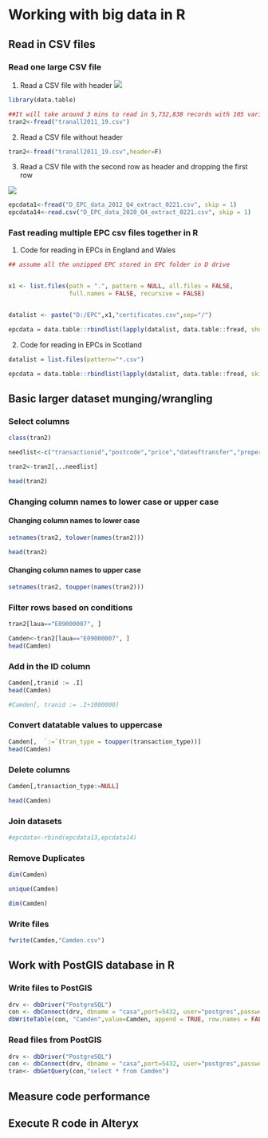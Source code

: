 # Working with big data in R

## Read in CSV files

### Read one large CSV file 

(1) Read a CSV file with header
</center>
![](pic/tranall.png)
</center>
```r
library(data.table)

##It will take around 3 mins to read in 5,732,838 records with 105 variables
tran2<-fread("tranall2011_19.csv")

```



(2) Read a CSV file without header

```r

tran2<-fread("tranall2011_19.csv",header=F)

```

(3) Read a CSV file with the second row as header and dropping the first row
<center>

![](pic/sepc.png)
</center>
```r

epcdata1<-fread("D_EPC_data_2012_Q4_extract_0221.csv", skip = 1)
epcdata14<-read.csv("D_EPC_data_2020_Q4_extract_0221.csv", skip = 1)

```


### Fast reading multiple EPC csv files together in R

(1) Code for reading in EPCs in England and Wales
```r
## assume all the unzipped EPC stored in EPC folder in D drive


x1 <- list.files(path = ".", pattern = NULL, all.files = FALSE,
                 full.names = FALSE, recursive = FALSE)


datalist <- paste("D:/EPC",x1,"certificates.csv",sep="/")

epcdata = data.table::rbindlist(lapply(datalist, data.table::fread, showProgress = FALSE))

```

(2) Code for reading in EPCs in Scotland

```r
datalist = list.files(pattern="*.csv")

epcdata = data.table::rbindlist(lapply(datalist, data.table::fread, skip=1,showProgress = FALSE))

```


## Basic larger dataset munging/wrangling
### Select columns

```r

class(tran2)

needlist<-c("transactionid","postcode","price","dateoftransfer","propertytype","laua","lad11nm","tfarea","priceper","TRANSACTION_TYPE")

tran2<-tran2[,..needlist]

head(tran2)
```


### Changing column names to lower case or upper case
#### Changing column names to lower case
```r

setnames(tran2, tolower(names(tran2)))

head(tran2)

```


#### Changing column names to upper case

```r

setnames(tran2, toupper(names(tran2)))

```


### Filter rows based on conditions

```r

tran2[laua=="E09000007", ]

Camden<-tran2[laua=="E09000007", ]
head(Camden)
```

### Add in the ID column
```r

Camden[,tranid := .I]
head(Camden)

#Camden[, tranid := .I+1000000]
```

### Convert datatable values to uppercase
```r

Camden[,  `:=`(tran_type = toupper(transaction_type))]
head(Camden)
```

### Delete columns


```r

Camden[,transaction_type:=NULL]

head(Camden)
```



### Join datasets

```r

#epcdata<-rbind(epcdata13,epcdata14)

```

### Remove Duplicates
```r

dim(Camden)

unique(Camden)

dim(Camden)

```




### Write files
```r

fwrite(Camden,"Camden.csv")

```



## Work with PostGIS database in R
### Write files to PostGIS
```r

drv <- dbDriver("PostgreSQL")
con <- dbConnect(drv, dbname = "casa",port=5432, user="postgres",password=******)
dbWriteTable(con, "Camden",value=Camden, append = TRUE, row.names = FALSE)

```


### Read files from PostGIS
```r

drv <- dbDriver("PostgreSQL")
con <- dbConnect(drv, dbname = "casa",port=5432, user="postgres",password=******)
tran<- dbGetQuery(con,"select * from Camden") 

```


## Measure code performance

### 


###

## Execute R code in Alteryx 